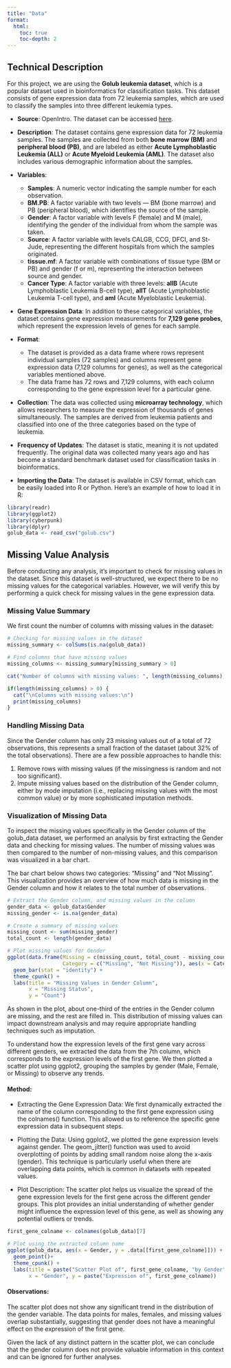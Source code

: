 ```yaml
---
title: "Data"
format:
  html:
    toc: true
    toc-depth: 2
---
```


## Technical Description

For this project, we are using the **Golub leukemia dataset**, which is a popular dataset used in bioinformatics for classification tasks. This dataset consists of gene expression data from 72 leukemia samples, which are used to classify the samples into three different leukemia types.

- **Source**: OpenIntro. The dataset can be accessed [here](https://www.openintro.org/data/index.php?data=golub).
  
- **Description**: The dataset contains gene expression data for 72 leukemia samples. The samples are collected from both **bone marrow (BM)** and **peripheral blood (PB)**, and are labeled as either **Acute Lymphoblastic Leukemia (ALL)** or **Acute Myeloid Leukemia (AML)**. The dataset also includes various demographic information about the samples.

- **Variables**:
    - **Samples**: A numeric vector indicating the sample number for each observation.
    - **BM.PB**: A factor variable with two levels — BM (bone marrow) and PB (peripheral blood), which identifies the source of the sample.
    - **Gender**: A factor variable with levels F (female) and M (male), identifying the gender of the individual from whom the sample was taken.
    - **Source**: A factor variable with levels CALGB, CCG, DFCI, and St-Jude, representing the different hospitals from which the samples originated.
    - **tissue.mf**: A factor variable with combinations of tissue type (BM or PB) and gender (f or m), representing the interaction between source and gender.
    - **Cancer Type**: A factor variable with three levels: **allB** (Acute Lymphoblastic Leukemia B-cell type), **allT** (Acute Lymphoblastic Leukemia T-cell type), and **aml** (Acute Myeloblastic Leukemia).

- **Gene Expression Data**: In addition to these categorical variables, the dataset contains gene expression measurements for **7,129 gene probes**, which represent the expression levels of genes for each sample.

- **Format**:
    - The dataset is provided as a data frame where rows represent individual samples (72 samples) and columns represent gene expression data (7,129 columns for genes), as well as the categorical variables mentioned above.
    - The data frame has 72 rows and 7,129 columns, with each column corresponding to the gene expression level for a particular gene.

- **Collection**: The data was collected using **microarray technology**, which allows researchers to measure the expression of thousands of genes simultaneously. The samples are derived from leukemia patients and classified into one of the three categories based on the type of leukemia.

- **Frequency of Updates**: The dataset is static, meaning it is not updated frequently. The original data was collected many years ago and has become a standard benchmark dataset used for classification tasks in bioinformatics.

- **Importing the Data**: The dataset is available in CSV format, which can be easily loaded into R or Python. Here’s an example of how to load it in R:

```r
library(readr)
library(ggplot2)
library(cyberpunk)
library(dplyr)
golub_data <- read_csv("golub.csv")
```

## Missing Value Analysis

Before conducting any analysis, it's important to check for missing values in the dataset. Since this dataset is well-structured, we expect there to be no missing values for the categorical variables. However, we will verify this by performing a quick check for missing values in the gene expression data.

### Missing Value Summary

We first count the number of columns with missing values in the dataset:

```r
# Checking for missing values in the dataset
missing_summary <- colSums(is.na(golub_data))

# Find columns that have missing values
missing_columns <- missing_summary[missing_summary > 0]

cat("Number of columns with missing values: ", length(missing_columns), "\n")

if(length(missing_columns) > 0) {
  cat("\nColumns with missing values:\n")
  print(missing_columns)
}
```

### Handling Missing Data
Since the Gender column has only 23 missing values out of a total of 72 observations, this represents a small fraction of the dataset (about 32% of the total observations). There are a few possible approaches to handle this:

1. Remove rows with missing values (if the missingness is random and not too significant).
2. Impute missing values based on the distribution of the Gender column, either by mode imputation (i.e., replacing missing values with the most common value) or by more sophisticated imputation methods.

### Visualization of Missing Data
To inspect the missing values specifically in the Gender column of the golub_data dataset, we performed an analysis by first extracting the Gender data and checking for missing values. The number of missing values was then compared to the number of non-missing values, and this comparison was visualized in a bar chart.

The bar chart below shows two categories: "Missing" and "Not Missing". This visualization provides an overview of how much data is missing in the Gender column and how it relates to the total number of observations.
```r
# Extract the Gender column, and missing values in the column
gender_data <- golub_data$Gender
missing_gender <- is.na(gender_data)

# Create a summary of missing values
missing_count <- sum(missing_gender)
total_count <- length(gender_data)

# Plot missing values for Gender
ggplot(data.frame(Missing = c(missing_count, total_count - missing_count), 
                  Category = c("Missing", "Not Missing")), aes(x = Category, y = Missing)) +
  geom_bar(stat = "identity") +
  theme_cpunk() +
  labs(title = "Missing Values in Gender Column", 
       x = "Missing Status", 
       y = "Count") 

```
As shown in the plot, about one-third of the entries in the Gender column are missing, and the rest are filled in. This distribution of missing values can impact downstream analysis and may require appropriate handling techniques such as imputation.

To understand how the expression levels of the first gene vary across different genders, we extracted the data from the 7th column, which corresponds to the expression levels of the first gene. We then plotted a scatter plot using ggplot2, grouping the samples by gender (Male, Female, or Missing) to observe any trends.

#### Method:
 - Extracting the Gene Expression Data: We first dynamically extracted the name of the column corresponding to the first gene expression using the colnames() function. This allowed us to reference the specific gene expression data in subsequent steps.

 - Plotting the Data: Using ggplot2, we plotted the gene expression levels against gender. The geom_jitter() function was used to avoid overplotting of points by adding small random noise along the x-axis (gender). This technique is particularly useful when there are overlapping data points, which is common in datasets with repeated values.

 - Plot Description: The scatter plot helps us visualize the spread of the gene expression levels for the first gene across the different gender groups. This plot provides an initial understanding of whether gender might influence the expression level of this gene, as well as showing any potential outliers or trends.

```r
first_gene_colname <- colnames(golub_data)[7]

# Plot using the extracted column name
ggplot(golub_data, aes(x = Gender, y = .data[[first_gene_colname]])) +
  geom_point()+
  theme_cpunk() +
  labs(title = paste("Scatter Plot of", first_gene_colname, "by Gender"), 
       x = "Gender", y = paste("Expression of", first_gene_colname))

```
#### Observations:
The scatter plot does not show any significant trend in the distribution of the gender variable. The data points for males, females, and missing values overlap substantially, suggesting that gender does not have a meaningful effect on the expression of the first gene.

Given the lack of any distinct pattern in the scatter plot, we can conclude that the gender column does not provide valuable information in this context and can be ignored for further analyses.
